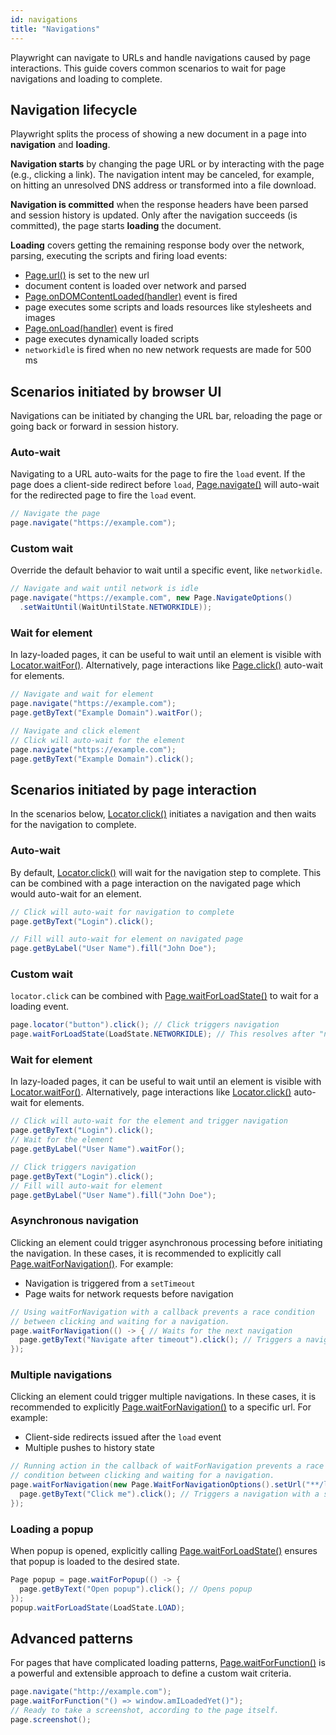 ```yaml
---
id: navigations
title: "Navigations"
---
```


Playwright can navigate to URLs and handle navigations caused by page interactions. This guide covers common scenarios to wait for page navigations and loading to complete.

## Navigation lifecycle

Playwright splits the process of showing a new document in a page into **navigation** and **loading**.

**Navigation starts** by changing the page URL or by interacting with the page (e.g., clicking a link). The navigation intent may be canceled, for example, on hitting an unresolved DNS address or transformed into a file download.

**Navigation is committed** when the response headers have been parsed and session history is updated. Only after the navigation succeeds (is committed), the page starts **loading** the document.

**Loading** covers getting the remaining response body over the network, parsing, executing the scripts and firing load events:
- [Page.url()](/api/class-page.mdx#page-url) is set to the new url
- document content is loaded over network and parsed
- [Page.onDOMContentLoaded(handler)](/api/class-page.mdx#page-event-dom-content-loaded) event is fired
- page executes some scripts and loads resources like stylesheets and images
- [Page.onLoad(handler)](/api/class-page.mdx#page-event-load) event is fired
- page executes dynamically loaded scripts
- `networkidle` is fired when no new network requests are made for 500 ms

## Scenarios initiated by browser UI

Navigations can be initiated by changing the URL bar, reloading the page or going back or forward in session history.

### Auto-wait

Navigating to a URL auto-waits for the page to fire the `load` event. If the page does a client-side redirect before `load`, [Page.navigate()](/api/class-page.mdx#page-goto) will auto-wait for the redirected page to fire the `load` event.

```java
// Navigate the page
page.navigate("https://example.com");
```

### Custom wait

Override the default behavior to wait until a specific event, like `networkidle`.

```java
// Navigate and wait until network is idle
page.navigate("https://example.com", new Page.NavigateOptions()
  .setWaitUntil(WaitUntilState.NETWORKIDLE));
```

### Wait for element

In lazy-loaded pages, it can be useful to wait until an element is visible with [Locator.waitFor()](/api/class-locator.mdx#locator-wait-for). Alternatively, page interactions like [Page.click()](/api/class-page.mdx#page-click) auto-wait for elements.

```java
// Navigate and wait for element
page.navigate("https://example.com");
page.getByText("Example Domain").waitFor();

// Navigate and click element
// Click will auto-wait for the element
page.navigate("https://example.com");
page.getByText("Example Domain").click();
```

## Scenarios initiated by page interaction

In the scenarios below, [Locator.click()](/api/class-locator.mdx#locator-click) initiates a navigation and then waits for the navigation to complete.

### Auto-wait

By default, [Locator.click()](/api/class-locator.mdx#locator-click) will wait for the navigation step to complete. This can be combined with a page interaction on the navigated page which would auto-wait for an element.

```java
// Click will auto-wait for navigation to complete
page.getByText("Login").click();

// Fill will auto-wait for element on navigated page
page.getByLabel("User Name").fill("John Doe");
```

### Custom wait

`locator.click` can be combined with [Page.waitForLoadState()](/api/class-page.mdx#page-wait-for-load-state) to wait for a loading event.

```java
page.locator("button").click(); // Click triggers navigation
page.waitForLoadState(LoadState.NETWORKIDLE); // This resolves after "networkidle"
```

### Wait for element

In lazy-loaded pages, it can be useful to wait until an element is visible with [Locator.waitFor()](/api/class-locator.mdx#locator-wait-for). Alternatively, page interactions like [Locator.click()](/api/class-locator.mdx#locator-click) auto-wait for elements.

```java
// Click will auto-wait for the element and trigger navigation
page.getByText("Login").click();
// Wait for the element
page.getByLabel("User Name").waitFor();

// Click triggers navigation
page.getByText("Login").click();
// Fill will auto-wait for element
page.getByLabel("User Name").fill("John Doe");
```

### Asynchronous navigation

Clicking an element could trigger asynchronous processing before initiating the navigation. In these cases, it is recommended to explicitly call [Page.waitForNavigation()](/api/class-page.mdx#page-wait-for-navigation). For example:
* Navigation is triggered from a `setTimeout`
* Page waits for network requests before navigation

```java
// Using waitForNavigation with a callback prevents a race condition
// between clicking and waiting for a navigation.
page.waitForNavigation(() -> { // Waits for the next navigation
  page.getByText("Navigate after timeout").click(); // Triggers a navigation after a timeout
});
```

### Multiple navigations

Clicking an element could trigger multiple navigations. In these cases, it is recommended to explicitly [Page.waitForNavigation()](/api/class-page.mdx#page-wait-for-navigation) to a specific url. For example:
* Client-side redirects issued after the `load` event
* Multiple pushes to history state

```java
// Running action in the callback of waitForNavigation prevents a race
// condition between clicking and waiting for a navigation.
page.waitForNavigation(new Page.WaitForNavigationOptions().setUrl("**/login"), () -> {
  page.getByText("Click me").click(); // Triggers a navigation with a script redirect
});
```

### Loading a popup

When popup is opened, explicitly calling [Page.waitForLoadState()](/api/class-page.mdx#page-wait-for-load-state) ensures that popup is loaded to the desired state.

```java
Page popup = page.waitForPopup(() -> {
  page.getByText("Open popup").click(); // Opens popup
});
popup.waitForLoadState(LoadState.LOAD);
```

## Advanced patterns

For pages that have complicated loading patterns, [Page.waitForFunction()](/api/class-page.mdx#page-wait-for-function) is a powerful and extensible approach to define a custom wait criteria.

```java
page.navigate("http://example.com");
page.waitForFunction("() => window.amILoadedYet()");
// Ready to take a screenshot, according to the page itself.
page.screenshot();
```


[APIRequest]: /api/class-apirequest.mdx "APIRequest"
[APIRequestContext]: /api/class-apirequestcontext.mdx "APIRequestContext"
[APIResponse]: /api/class-apiresponse.mdx "APIResponse"
[APIResponseAssertions]: /api/class-apiresponseassertions.mdx "APIResponseAssertions"
[Browser]: /api/class-browser.mdx "Browser"
[BrowserContext]: /api/class-browsercontext.mdx "BrowserContext"
[BrowserType]: /api/class-browsertype.mdx "BrowserType"
[ConsoleMessage]: /api/class-consolemessage.mdx "ConsoleMessage"
[Dialog]: /api/class-dialog.mdx "Dialog"
[Download]: /api/class-download.mdx "Download"
[ElementHandle]: /api/class-elementhandle.mdx "ElementHandle"
[FileChooser]: /api/class-filechooser.mdx "FileChooser"
[FormData]: /api/class-formdata.mdx "FormData"
[Frame]: /api/class-frame.mdx "Frame"
[FrameLocator]: /api/class-framelocator.mdx "FrameLocator"
[JSHandle]: /api/class-jshandle.mdx "JSHandle"
[Keyboard]: /api/class-keyboard.mdx "Keyboard"
[Locator]: /api/class-locator.mdx "Locator"
[LocatorAssertions]: /api/class-locatorassertions.mdx "LocatorAssertions"
[Mouse]: /api/class-mouse.mdx "Mouse"
[Page]: /api/class-page.mdx "Page"
[PageAssertions]: /api/class-pageassertions.mdx "PageAssertions"
[Playwright]: /api/class-playwright.mdx "Playwright"
[PlaywrightAssertions]: /api/class-playwrightassertions.mdx "PlaywrightAssertions"
[PlaywrightException]: /api/class-playwrightexception.mdx "PlaywrightException"
[Request]: /api/class-request.mdx "Request"
[RequestOptions]: /api/class-requestoptions.mdx "RequestOptions"
[Response]: /api/class-response.mdx "Response"
[Route]: /api/class-route.mdx "Route"
[Selectors]: /api/class-selectors.mdx "Selectors"
[TimeoutError]: /api/class-timeouterror.mdx "TimeoutError"
[Touchscreen]: /api/class-touchscreen.mdx "Touchscreen"
[Tracing]: /api/class-tracing.mdx "Tracing"
[Video]: /api/class-video.mdx "Video"
[WebSocket]: /api/class-websocket.mdx "WebSocket"
[WebSocketFrame]: /api/class-websocketframe.mdx "WebSocketFrame"
[Worker]: /api/class-worker.mdx "Worker"
[Element]: https://developer.mozilla.org/en-US/docs/Web/API/element "Element"
[EvaluationArgument]: /evaluating.mdx#evaluation-argument "EvaluationArgument"
[Promise]: https://developer.mozilla.org/en-US/docs/Web/JavaScript/Reference/Global_Objects/Promise "Promise"
[iterator]: https://developer.mozilla.org/en-US/docs/Web/JavaScript/Reference/Iteration_protocols "Iterator"
[origin]: https://developer.mozilla.org/en-US/docs/Glossary/Origin "Origin"
[selector]: https://developer.mozilla.org/en-US/docs/Web/CSS/CSS_Selectors "selector"
[Serializable]: https://developer.mozilla.org/en-US/docs/Web/JavaScript/Reference/Global_Objects/JSON/stringify#Description "Serializable"
[UIEvent.detail]: https://developer.mozilla.org/en-US/docs/Web/API/UIEvent/detail "UIEvent.detail"
[UnixTime]: https://en.wikipedia.org/wiki/Unix_time "Unix Time"
[xpath]: https://developer.mozilla.org/en-US/docs/Web/XPath "xpath"

[boolean]: https://docs.oracle.com/javase/tutorial/java/nutsandbolts/datatypes.html "boolean"
[byte&#91;&#93;]: https://docs.oracle.com/javase/tutorial/java/nutsandbolts/datatypes.html "byte[]"
[Consumer]: https://docs.oracle.com/javase/8/docs/api/java/util/function/Consumer.html "Consumer"
[double]: https://docs.oracle.com/javase/tutorial/java/nutsandbolts/datatypes.html "double"
[InputStream]: https://docs.oracle.com/javase/8/docs/api/java/io/InputStream.html "InputStream"
[int]: https://docs.oracle.com/javase/tutorial/java/nutsandbolts/datatypes.html "int"
[List]: https://docs.oracle.com/javase/8/docs/api/java/util/List.html "List"
[Map]: https://docs.oracle.com/javase/8/docs/api/java/util/Map.html "Map"
[null]: https://docs.oracle.com/javase/specs/jls/se8/html/jls-3.html#jls-3.10.7 "null"
[Object]: https://docs.oracle.com/javase/8/docs/api/java/lang/Object.html "Object"
[Path]: https://docs.oracle.com/javase/8/docs/api/java/nio/file/Path.html "Path"
[Pattern]: https://docs.oracle.com/javase/8/docs/api/java/util/regex/Pattern.html "Pattern"
[Predicate]: https://docs.oracle.com/javase/8/docs/api/java/util/function/Predicate.html "Predicate"
[void]: https://docs.oracle.com/javase/tutorial/java/javaOO/methods.html "void"
[Runnable]: https://docs.oracle.com/javase/8/docs/api/java/lang/Runnable.html "Runnable"
[RuntimeException]: https://docs.oracle.com/javase/8/docs/api/java/lang/RuntimeException.html "RuntimeException"
[String]: https://docs.oracle.com/javase/8/docs/api/java/lang/String.html "String"

[all available image tags]: https://mcr.microsoft.com/en-us/product/playwright/java/about "all available image tags"
[Microsoft Artifact Registry]: https://mcr.microsoft.com/en-us/product/playwright/java/about "Microsoft Artifact Registry"
[Dockerfile.focal]: https://github.com/microsoft/playwright-java/blob/main/utils/docker/Dockerfile.focal "Dockerfile.focal"
